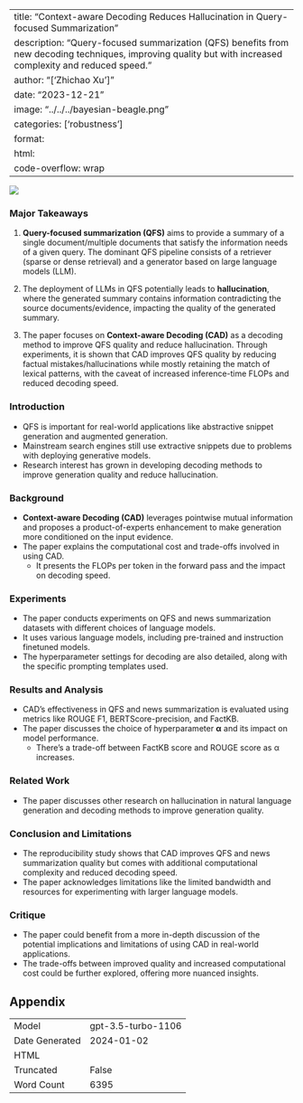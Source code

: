 
---
title: "Context-aware Decoding Reduces Hallucination in Query-focused Summarization"
description: "Query-focused summarization (QFS) benefits from new decoding techniques, improving quality but with increased complexity and reduced speed."
author: "['Zhichao Xu']"
date: "2023-12-21"
image: "../../../bayesian-beagle.png"
categories: ['robustness']
format:
  html:
    code-overflow: wrap
---

![](None)

### Major Takeaways

1. **Query-focused summarization (QFS)** aims to provide a summary of a single document/multiple documents that satisfy the information needs of a given query. The dominant QFS pipeline consists of a retriever (sparse or dense retrieval) and a generator based on large language models (LLM).

2. The deployment of LLMs in QFS potentially leads to **hallucination**, where the generated summary contains information contradicting the source documents/evidence, impacting the quality of the generated summary.

3. The paper focuses on **Context-aware Decoding (CAD)** as a decoding method to improve QFS quality and reduce hallucination. Through experiments, it is shown that CAD improves QFS quality by reducing factual mistakes/hallucinations while mostly retaining the match of lexical patterns, with the caveat of increased inference-time FLOPs and reduced decoding speed.

### Introduction
- QFS is important for real-world applications like abstractive snippet generation and augmented generation.
- Mainstream search engines still use extractive snippets due to problems with deploying generative models.
- Research interest has grown in developing decoding methods to improve generation quality and reduce hallucination.

### Background
- **Context-aware Decoding (CAD)** leverages pointwise mutual information and proposes a product-of-experts enhancement to make generation more conditioned on the input evidence.
- The paper explains the computational cost and trade-offs involved in using CAD.
  - It presents the FLOPs per token in the forward pass and the impact on decoding speed.

### Experiments
- The paper conducts experiments on QFS and news summarization datasets with different choices of language models.
- It uses various language models, including pre-trained and instruction finetuned models.
- The hyperparameter settings for decoding are also detailed, along with the specific prompting templates used.

### Results and Analysis
- CAD's effectiveness in QFS and news summarization is evaluated using metrics like ROUGE F1, BERTScore-precision, and FactKB.
- The paper discusses the choice of hyperparameter **α** and its impact on model performance.
  - There's a trade-off between FactKB score and ROUGE score as α increases.

### Related Work
- The paper discusses other research on hallucination in natural language generation and decoding methods to improve generation quality.

### Conclusion and Limitations
- The reproducibility study shows that CAD improves QFS and news summarization quality but comes with additional computational complexity and reduced decoding speed.
- The paper acknowledges limitations like the limited bandwidth and resources for experimenting with larger language models.

### Critique
- The paper could benefit from a more in-depth discussion of the potential implications and limitations of using CAD in real-world applications.
- The trade-offs between improved quality and increased computational cost could be further explored, offering more nuanced insights.

## Appendix

|          |          |
|----------|----------|
| Model     | gpt-3.5-turbo-1106       |
| Date Generated     | 2024-01-02       |
| HTML     |        |
| Truncated       | False       |
| Word Count       | 6395       |